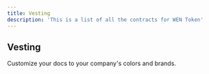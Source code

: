 ```yaml
---
title: Vesting
description: 'This is a list of all the contracts for WEN Token'
---
```


## Vesting

<CardGroup cols={1}>
  <Card
    title="Ethereum"
    href="https://mintlify.com/docs/settings/global"
  >
    Customize your docs to your company's colors and brands.
  </Card>
</CardGroup>